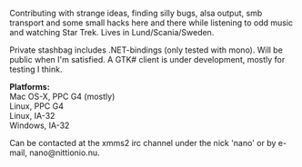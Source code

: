 Contributing with strange ideas, finding silly bugs, alsa output, smb transport and some small hacks here and there while listening to odd music and watching Star Trek. Lives in Lund/Scania/Sweden.

Private stashbag includes .NET-bindings (only tested with mono). Will be public when I'm satisfied. A GTK# client is under development, mostly for testing I think.


'''Platforms:'''<br>
Mac OS-X, PPC G4 (mostly)<br>
Linux, PPC G4<br>
Linux, IA-32<br>
Windows, IA-32<br>



Can be contacted at the xmms2 irc channel under the nick 'nano' or by e-mail, nano@nittionio.nu.